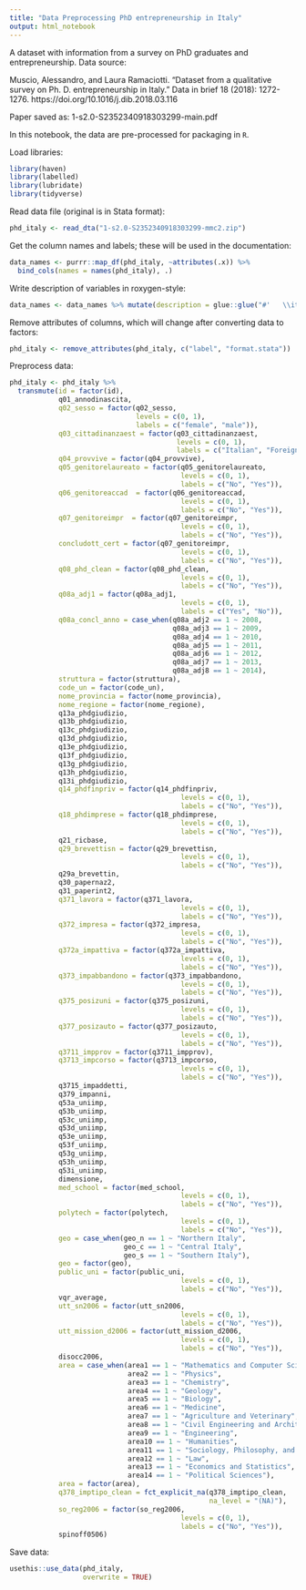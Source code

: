 ```yaml
---
title: "Data Preprocessing PhD entrepreneurship in Italy"
output: html_notebook
---
```


A dataset with information from a survey on PhD graduates and entrepreneurship. Data source:

Muscio, Alessandro, and Laura Ramaciotti. "Dataset from a qualitative survey on Ph. D. entrepreneurship in Italy." Data in brief 18 (2018): 1272-1276. https://doi.org/10.1016/j.dib.2018.03.116

Paper saved as: 1-s2.0-S2352340918303299-main.pdf

In this notebook, the data are pre-processed for packaging in `R`.

Load libraries:
```r
library(haven)
library(labelled)
library(lubridate)
library(tidyverse)
```

Read data file (original is in Stata format):
```r
phd_italy <- read_dta("1-s2.0-S2352340918303299-mmc2.zip")
```

Get the column names and labels; these will be used in the documentation:
```r
data_names <- purrr::map_df(phd_italy, ~attributes(.x)) %>%
  bind_cols(names = names(phd_italy), .)
```

Write description of variables in roxygen-style:
```r
data_names <- data_names %>% mutate(description = glue::glue("#'   \\item{{{names}}}{{{label}}}"))
```

Remove attributes of columns, which will change after converting data to factors:
```r
phd_italy <- remove_attributes(phd_italy, c("label", "format.stata"))
```

Preprocess data:
```r
phd_italy <- phd_italy %>%
  transmute(id = factor(id),
            q01_annodinascita,
            q02_sesso = factor(q02_sesso, 
                               levels = c(0, 1),
                               labels = c("female", "male")),
            q03_cittadinanzaest = factor(q03_cittadinanzaest,
                                         levels = c(0, 1),
                                         labels = c("Italian", "Foreign")),
            q04_provvive = factor(q04_provvive),
            q05_genitorelaureato = factor(q05_genitorelaureato,
                                          levels = c(0, 1),
                                          labels = c("No", "Yes")),
            q06_genitoreaccad  = factor(q06_genitoreaccad,
                                          levels = c(0, 1),
                                          labels = c("No", "Yes")),
            q07_genitoreimpr  = factor(q07_genitoreimpr,
                                          levels = c(0, 1),
                                          labels = c("No", "Yes")),
            concludott_cert = factor(q07_genitoreimpr,
                                          levels = c(0, 1),
                                          labels = c("No", "Yes")),
            q08_phd_clean = factor(q08_phd_clean,
                                          levels = c(0, 1),
                                          labels = c("No", "Yes")),
            q08a_adj1 = factor(q08a_adj1,
                                          levels = c(0, 1),
                                          labels = c("Yes", "No")),
            q08a_concl_anno = case_when(q08a_adj2 == 1 ~ 2008,
                                        q08a_adj3 == 1 ~ 2009,
                                        q08a_adj4 == 1 ~ 2010,
                                        q08a_adj5 == 1 ~ 2011,
                                        q08a_adj6 == 1 ~ 2012,
                                        q08a_adj7 == 1 ~ 2013,
                                        q08a_adj8 == 1 ~ 2014),
            struttura = factor(struttura),
            code_un = factor(code_un),
            nome_provincia = factor(nome_provincia),
            nome_regione = factor(nome_regione),
            q13a_phdgiudizio,
            q13b_phdgiudizio,
            q13c_phdgiudizio,
            q13d_phdgiudizio,
            q13e_phdgiudizio,
            q13f_phdgiudizio,
            q13g_phdgiudizio,
            q13h_phdgiudizio,
            q13i_phdgiudizio,
            q14_phdfinpriv = factor(q14_phdfinpriv,
                                          levels = c(0, 1),
                                          labels = c("No", "Yes")),
            q18_phdimprese = factor(q18_phdimprese,
                                          levels = c(0, 1),
                                          labels = c("No", "Yes")),
            q21_ricbase,
            q29_brevettisn = factor(q29_brevettisn,
                                          levels = c(0, 1),
                                          labels = c("No", "Yes")),
            q29a_brevettin,
            q30_papernaz2,
            q31_paperint2,
            q371_lavora = factor(q371_lavora,
                                          levels = c(0, 1),
                                          labels = c("No", "Yes")),
            q372_impresa = factor(q372_impresa,
                                          levels = c(0, 1),
                                          labels = c("No", "Yes")),
            q372a_impattiva = factor(q372a_impattiva,
                                          levels = c(0, 1),
                                          labels = c("No", "Yes")),
            q373_impabbandono = factor(q373_impabbandono,
                                          levels = c(0, 1),
                                          labels = c("No", "Yes")),
            q375_posizuni = factor(q375_posizuni,
                                          levels = c(0, 1),
                                          labels = c("No", "Yes")),
            q377_posizauto = factor(q377_posizauto,
                                          levels = c(0, 1),
                                          labels = c("No", "Yes")),
            q3711_impprov = factor(q3711_impprov),
            q3713_impcorso = factor(q3713_impcorso,
                                          levels = c(0, 1),
                                          labels = c("No", "Yes")),
            q3715_impaddetti,
            q379_impanni,
            q53a_uniimp,
            q53b_uniimp,
            q53c_uniimp,
            q53d_uniimp,
            q53e_uniimp,
            q53f_uniimp,
            q53g_uniimp,
            q53h_uniimp,
            q53i_uniimp,
            dimensione,
            med_school = factor(med_school,
                                          levels = c(0, 1),
                                          labels = c("No", "Yes")),
            polytech = factor(polytech,
                                          levels = c(0, 1),
                                          labels = c("No", "Yes")),
            geo = case_when(geo_n == 1 ~ "Northern Italy",
                            geo_c == 1 ~ "Central Italy",
                            geo_s == 1 ~ "Southern Italy"),
            geo = factor(geo),
            public_uni = factor(public_uni,
                                          levels = c(0, 1),
                                          labels = c("No", "Yes")),
            vqr_average,
            utt_sn2006 = factor(utt_sn2006,
                                          levels = c(0, 1),
                                          labels = c("No", "Yes")),
            utt_mission_d2006 = factor(utt_mission_d2006,
                                          levels = c(0, 1),
                                          labels = c("No", "Yes")),
            disocc2006,
            area = case_when(area1 == 1 ~ "Mathematics and Computer Science",
                             area2 == 1 ~ "Physics",
                             area3 == 1 ~ "Chemistry",
                             area4 == 1 ~ "Geology",
                             area5 == 1 ~ "Biology",
                             area6 == 1 ~ "Medicine",
                             area7 == 1 ~ "Agriculture and Veterinary",
                             area8 == 1 ~ "Civil Engineering and Architecture",
                             area9 == 1 ~ "Engineering",
                             area10 == 1 ~ "Humanities",
                             area11 == 1 ~ "Sociology, Philosophy, and Psychology",
                             area12 == 1 ~ "Law",
                             area13 == 1 ~ "Economics and Statistics",
                             area14 == 1 ~ "Political Sciences"),
            area = factor(area),
            q378_imptipo_clean = fct_explicit_na(q378_imptipo_clean,
                                                 na_level = "(NA)"),
            so_reg2006 = factor(so_reg2006,
                                          levels = c(0, 1),
                                          labels = c("No", "Yes")),
            spinoff0506)

```

Save data:
```r
usethis::use_data(phd_italy,
                  overwrite = TRUE)
```

